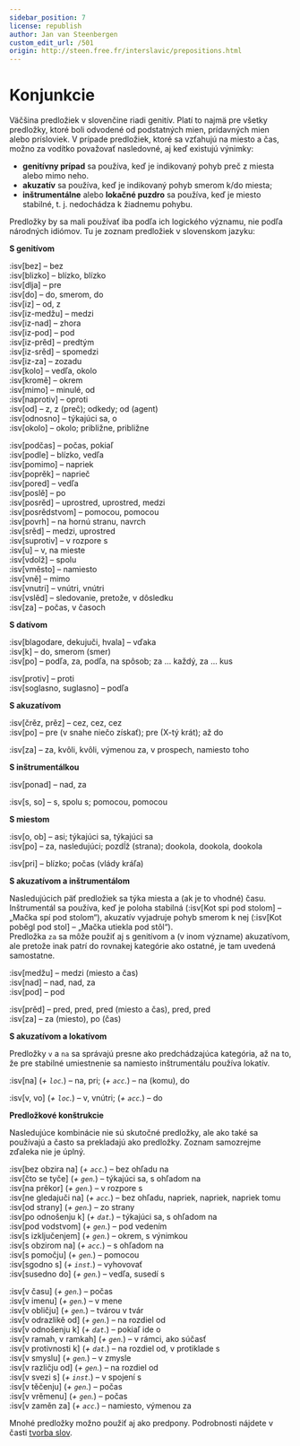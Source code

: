 ```yaml
---
sidebar_position: 7
license: republish
author: Jan van Steenbergen
custom_edit_url: /501
origin: http://steen.free.fr/interslavic/prepositions.html
---
```


# Konjunkcie

Väčšina predložiek v slovenčine riadi genitív. Platí to najmä pre všetky predložky, ktoré boli odvodené od podstatných mien, prídavných mien alebo prísloviek. V prípade predložiek, ktoré sa vzťahujú na miesto a čas, možno za vodítko považovať nasledovné, aj keď existujú výnimky:

- **genitívny prípad** sa používa, keď je indikovaný pohyb preč z miesta alebo mimo neho.
- **akuzatív** sa používa, keď je indikovaný pohyb smerom k/do miesta;
- **inštrumentálne** alebo **lokačné puzdro** sa používa, keď je miesto stabilné, t. j. nedochádza k žiadnemu pohybu.

Predložky by sa mali používať iba podľa ich logického významu, nie podľa národných idiómov. Tu je zoznam predložiek v slovenskom jazyku:

**S genitívom**

:isv[bez] – bez\
:isv[blizko] – blízko, blízko\
:isv[dlja] – pre\
:isv[do] – do, smerom, do\
:isv[iz] – od, z\
:isv[iz-medžu] – medzi\
:isv[iz-nad] – zhora\
:isv[iz-pod] – pod\
:isv[iz-prěd] – predtým\
:isv[iz-srěd] – spomedzi\
:isv[iz-za] – zozadu\
:isv[kolo] – vedľa, okolo\
:isv[kromě] – okrem\
:isv[mimo] – minulé, od\
:isv[naprotiv] – oproti\
:isv[od] – z, z (preč); odkedy; od (agent)\
:isv[odnosno] – týkajúci sa, o\
:isv[okolo] – okolo; približne, približne

:isv[podčas] – počas, pokiaľ\
:isv[podle] – blízko, vedľa\
:isv[pomimo] – napriek\
:isv[poprěk] – naprieč\
:isv[pored] – vedľa\
:isv[poslě] – po\
:isv[posrěd] – uprostred, uprostred, medzi\
:isv[posrědstvom] – pomocou, pomocou\
:isv[povrh] – na hornú stranu, navrch\
:isv[srěd] – medzi, uprostred\
:isv[suprotiv] – v rozpore s\
:isv[u] – v, na mieste\
:isv[vdolž] – spolu\
:isv[vměsto] – namiesto\
:isv[vně] – mimo\
:isv[vnutri] – vnútri, vnútri\
:isv[vslěd] – sledovanie, pretože, v dôsledku\
:isv[za] – počas, v časoch

**S datívom**

:isv[blagodare, dekujuči, hvala] – vďaka\
:isv[k] – do, smerom (smer)\
:isv[po] – podľa, za, podľa, na spôsob; za ... každý, za ... kus

:isv[protiv] – proti\
:isv[soglasno, suglasno] – podľa

**S akuzatívom**

:isv[črěz, prěz] – cez, cez, cez\
:isv[po] – pre (v snahe niečo získať); pre (X-tý krát); až do

:isv[za] – za, kvôli, kvôli, výmenou za, v prospech, namiesto toho

**S inštrumentálkou**

:isv[ponad] – nad, za

:isv[s, so] – s, spolu s; pomocou, pomocou

**S miestom**

:isv[o, ob] – asi; týkajúci sa, týkajúci sa\
:isv[po] – za, nasledujúci; pozdĺž (strana); dookola, dookola, dookola

:isv[pri] – blízko; počas (vlády kráľa)

**S akuzatívom a inštrumentálom**

Nasledujúcich päť predložiek sa týka miesta a (ak je to vhodné) času. Inštrumentál sa používa, keď je poloha stabilná (:isv[Kot spi pod stolom] – „Mačka spí pod stolom“), akuzatív vyjadruje pohyb smerom k nej (:isv[Kot poběgl pod stol] – „Mačka utiekla pod stôl“).\
Predložka `za` sa môže použiť aj s genitívom a (v inom význame) akuzatívom, ale pretože inak patrí do rovnakej kategórie ako ostatné, je tam uvedená samostatne.

:isv[medžu] – medzi (miesto a čas)\
:isv[nad] – nad, nad, za\
:isv[pod] – pod

:isv[prěd] – pred, pred, pred (miesto a čas), pred, pred\
:isv[za] – za (miesto), po (čas)

**S akuzatívom a lokatívom**

Predložky `v` a `na` sa správajú presne ako predchádzajúca kategória, až na to, že pre stabilné umiestnenie sa namiesto inštrumentálu používa lokatív.

:isv[na] (_+ `loc`._) – na, pri; (_+ `acc`._) – na (komu), do

:isv[v, vo] (_+ `loc`._) – v, vnútri; (_+ `acc`._) – do

**Predložkové konštrukcie**

Nasledujúce kombinácie nie sú skutočné predložky, ale ako také sa používajú a často sa prekladajú ako predložky. Zoznam samozrejme zďaleka nie je úplný.

:isv[bez obzira na] (_+ `acc`._) – bez ohľadu na\
:isv[čto se tyče] (_+ `gen`._) – týkajúci sa, s ohľadom na\
:isv[na prěkor] (_+ `gen`._) – v rozpore s\
:isv[ne gledajuči na] (_+ `acc`._) – bez ohľadu, napriek, napriek, napriek tomu\
:isv[od strany] (_+ `gen`._) – zo strany\
:isv[po odnošenju k] (_+ `dat`._) – týkajúci sa, s ohľadom na\
:isv[pod vodstvom] (_+ `gen`._) – pod vedením\
:isv[s izključenjem] (_+ `gen`._) – okrem, s výnimkou\
:isv[s obzirom na] (_+ `acc`._) – s ohľadom na\
:isv[s pomočju] (_+ `gen`._) – pomocou\
:isv[sgodno s] (_+ `inst`._) – vyhovovať\
:isv[susedno do] (_+ `gen`._) – vedľa, susedí s

:isv[v času] (_+ `gen`._) – počas\
:isv[v imenu] (_+ `gen`._) – v mene\
:isv[v obličju] (_+ `gen`._) – tvárou v tvár\
:isv[v odrazlikě od] (_+ `gen`._) – na rozdiel od\
:isv[v odnošenju k] (_+ `dat`._) – pokiaľ ide o\
:isv[v ramah, v ramkah] (_+ `gen`._) – v rámci, ako súčasť\
:isv[v protivnosti k] (_+ `dat`._) – na rozdiel od, v protiklade s\
:isv[v smyslu] (_+ `gen`._) – v zmysle\
:isv[v različju od] (_+ `gen`._) – na rozdiel od\
:isv[v svezi s] (_+ `inst`._) – v spojení s\
:isv[v těčenju] (_+ `gen`._) – počas\
:isv[v vrěmenu] (_+ `gen`._) – počas\
:isv[v zaměn za] (_+ `acc`._) – namiesto, výmenou za

Mnohé predložky možno použiť aj ako predpony. Podrobnosti nájdete v časti [tvorba slov][1].

[1]: ../vocabulary/word-formation.mdx#prefixes

